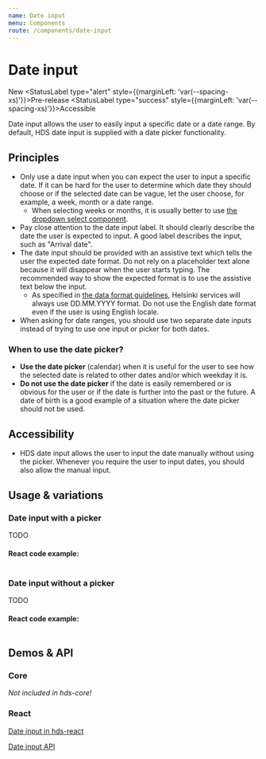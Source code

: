 ```yaml
---
name: Date input
menu: Components
route: /components/date-input
---
```




# Date input

<StatusLabel>New</StatusLabel>
<StatusLabel type="alert" style={{marginLeft: 'var(--spacing-xs)'}}>Pre-release</StatusLabel>
<StatusLabel type="success" style={{marginLeft: 'var(--spacing-xs)'}}>Accessible</StatusLabel>

<LargeParagraph>
    Date input allows the user to easily input a specific date or a date range. By default, HDS date input is supplied with a date picker functionality.
</LargeParagraph>

## Principles
- Only use a date input when you can expect the user to input a specific date. If it can be hard for the user to determine which date they should choose or if the selected date can be vague, let the user choose, for example, a week, month or a date range. 
    - When selecting weeks or months, it is usually better to use [the dropdown select component](/components/dropdown#select).
- Pay close attention to the date input label. It should clearly describe the date the user is expected to input. A good label describes the input, such as "Arrival date".
- The date input should be provided with an assistive text which tells the user the expected date format. Do not rely on a placeholder text alone because it will disappear when the user starts typing. The recommended way to show the expected format is to use the assistive text below the input.
    - As specified in [the data format guidelines](/guidelines/data-formats), Helsinki services will always use DD.MM.YYYY format. Do not use the English date format even if the user is using English locale.
- When asking for date ranges, you should use two separate date inputs instead of trying to use one input or picker for both dates.

### When to use the date picker?
- **Use the date picker** (calendar) when it is useful for the user to see how the selected date is related to other dates and/or which weekday it is.
- **Do not use the date picker** if the date is easily remembered or is obvious for the user or if the date is further into the past or the future. A date of birth is a good example of a situation where the date picker should not be used.

## Accessibility
- HDS date input allows the user to input the date manually without using the picker. Whenever you require the user to input dates, you should also allow the manual input.

## Usage & variations

### Date input with a picker
TODO

<Playground>
    <DateInput 
        label="Choose a date"
        helperText="Use format D.M.YYYY"
        required
    />
</Playground>

#### React code example:
```tsx

```

### Date input without a picker
TODO

<Playground>
    <DateInput
        id="date"
        datePicker={false}
        initialMonth={new Date("2021-01-18T13:49:01.692Z")}
        label="Choose a date"
        language="en"
        onChange={function noRefCheck(){}}
  />
</Playground>

#### React code example:
```tsx

```

## Demos & API

### Core

_Not included in hds-core!_

### React

[Date input in hds-react](/storybook/react/?path=/story/components-accordion--default)

[Date input API](/storybook/react/?path=/docs/components-accordion--default)

